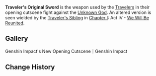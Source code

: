 {{Terminology Infobox
|image        = <gallery>
Weapon Traveler Original Sword Aether.png|Aether's
Weapon Traveler Original Sword Lumine.png|Lumine's
</gallery>
|type         = Weapons
|type2        = Lore
}}
'''Traveler's Original Sword''' is the weapon used by the [[Traveler]]s in their opening cutscene fight against the [[Unknown God]]. An altered version is seen wielded by the [[Traveler's Sibling]] in [[Chapter I]]: Act IV - [[We Will Be Reunited]].

==Gallery==
<gallery>
Genshin Impact's New Opening Cutscene｜Genshin Impact
</gallery>

==Change History==
{{Change History|introduced=1.0}}